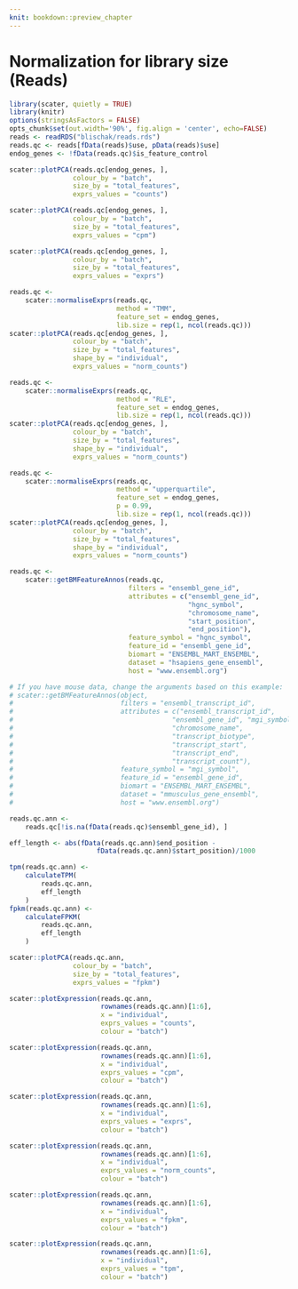 ```yaml
---
knit: bookdown::preview_chapter
---
```


# Normalization for library size (Reads)

```r
library(scater, quietly = TRUE)
library(knitr)
options(stringsAsFactors = FALSE)
opts_chunk$set(out.width='90%', fig.align = 'center', echo=FALSE)
reads <- readRDS("blischak/reads.rds")
reads.qc <- reads[fData(reads)$use, pData(reads)$use]
endog_genes <- !fData(reads.qc)$is_feature_control
```

```r
scater::plotPCA(reads.qc[endog_genes, ],
                colour_by = "batch",
                size_by = "total_features",
                exprs_values = "counts")
```

```r
scater::plotPCA(reads.qc[endog_genes, ],
                colour_by = "batch",
                size_by = "total_features",
                exprs_values = "cpm")
```

```r
scater::plotPCA(reads.qc[endog_genes, ],
                colour_by = "batch",
                size_by = "total_features",
                exprs_values = "exprs")
```

```r
reads.qc <- 
    scater::normaliseExprs(reads.qc,
                           method = "TMM",
                           feature_set = endog_genes,
                           lib.size = rep(1, ncol(reads.qc)))
scater::plotPCA(reads.qc[endog_genes, ],
                colour_by = "batch",
                size_by = "total_features",
                shape_by = "individual",
                exprs_values = "norm_counts")
```

```r
reads.qc <- 
    scater::normaliseExprs(reads.qc,
                           method = "RLE",
                           feature_set = endog_genes,
                           lib.size = rep(1, ncol(reads.qc)))
scater::plotPCA(reads.qc[endog_genes, ],
                colour_by = "batch",
                size_by = "total_features",
                shape_by = "individual",
                exprs_values = "norm_counts")
```

```r
reads.qc <- 
    scater::normaliseExprs(reads.qc,
                           method = "upperquartile", 
                           feature_set = endog_genes,
                           p = 0.99,
                           lib.size = rep(1, ncol(reads.qc)))
scater::plotPCA(reads.qc[endog_genes, ],
                colour_by = "batch",
                size_by = "total_features",
                shape_by = "individual",
                exprs_values = "norm_counts")
```

```r
reads.qc <-
    scater::getBMFeatureAnnos(reads.qc,
                              filters = "ensembl_gene_id", 
                              attributes = c("ensembl_gene_id",
                                             "hgnc_symbol",
                                             "chromosome_name",
                                             "start_position",
                                             "end_position"), 
                              feature_symbol = "hgnc_symbol",
                              feature_id = "ensembl_gene_id",
                              biomart = "ENSEMBL_MART_ENSEMBL", 
                              dataset = "hsapiens_gene_ensembl",
                              host = "www.ensembl.org")

# If you have mouse data, change the arguments based on this example:
# scater::getBMFeatureAnnos(object,
#                           filters = "ensembl_transcript_id", 
#                           attributes = c("ensembl_transcript_id", 
#                                        "ensembl_gene_id", "mgi_symbol", 
#                                        "chromosome_name",
#                                        "transcript_biotype",
#                                        "transcript_start",
#                                        "transcript_end", 
#                                        "transcript_count"), 
#                           feature_symbol = "mgi_symbol",
#                           feature_id = "ensembl_gene_id",
#                           biomart = "ENSEMBL_MART_ENSEMBL", 
#                           dataset = "mmusculus_gene_ensembl",
#                           host = "www.ensembl.org") 
```

```r
reads.qc.ann <-
    reads.qc[!is.na(fData(reads.qc)$ensembl_gene_id), ]
```

```r
eff_length <- abs(fData(reads.qc.ann)$end_position -
                      fData(reads.qc.ann)$start_position)/1000
```

```r
tpm(reads.qc.ann) <-
    calculateTPM(
        reads.qc.ann,
        eff_length
    )
fpkm(reads.qc.ann) <-
    calculateFPKM(
        reads.qc.ann,
        eff_length
    )
```

```r
scater::plotPCA(reads.qc.ann,
                colour_by = "batch",
                size_by = "total_features",
                exprs_values = "fpkm")
```

```r
scater::plotExpression(reads.qc.ann,
                       rownames(reads.qc.ann)[1:6],
                       x = "individual",
                       exprs_values = "counts",
                       colour = "batch")
```

```r
scater::plotExpression(reads.qc.ann,
                       rownames(reads.qc.ann)[1:6],
                       x = "individual",
                       exprs_values = "cpm",
                       colour = "batch")
```

```r
scater::plotExpression(reads.qc.ann,
                       rownames(reads.qc.ann)[1:6],
                       x = "individual",
                       exprs_values = "exprs",
                       colour = "batch")
```

```r
scater::plotExpression(reads.qc.ann,
                       rownames(reads.qc.ann)[1:6],
                       x = "individual",
                       exprs_values = "norm_counts",
                       colour = "batch")
```

```r
scater::plotExpression(reads.qc.ann,
                       rownames(reads.qc.ann)[1:6],
                       x = "individual",
                       exprs_values = "fpkm",
                       colour = "batch")
```

```r
scater::plotExpression(reads.qc.ann,
                       rownames(reads.qc.ann)[1:6],
                       x = "individual",
                       exprs_values = "tpm",
                       colour = "batch")
```
